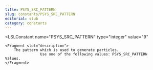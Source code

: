 ```yaml
---
title: PSYS_SRC_PATTERN
slug: constants/PSYS_SRC_PATTERN
editorial: stub
category: constants
---
```


<LSLConstant
	name="PSYS_SRC_PATTERN"
	type="integer"
	value="9"
>
	<Fragment slot="description">
		The pattern which is used to generate particles.
					Use one of the following values: PSYS_SRC_PATTERN Values.
	</Fragment>
</LSLConstant>
